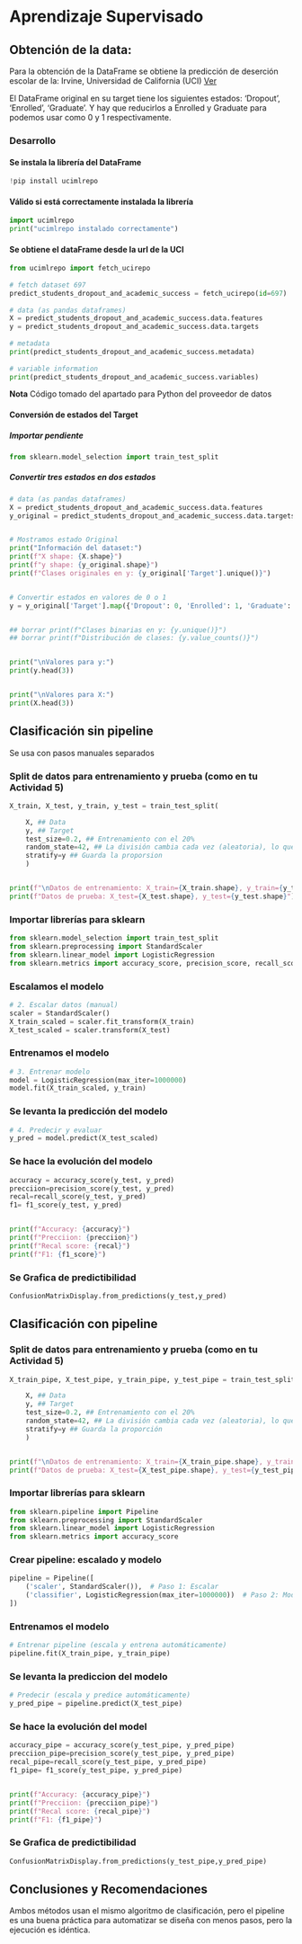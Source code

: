 # Aprendizaje Supervisado


## Obtención de la data:


Para la obtención de la DataFrame se obtiene la predicción de deserción escolar de la: Irvine, Universidad de California (UCI) [Ver](https://archive.ics.uci.edu/dataset/697/predict+students+dropout+and+academic+success)


El DataFrame original en su target tiene los siguientes estados: 'Dropout', 'Enrolled', 'Graduate'. Y hay que reducirlos a Enrolled y Graduate para podemos usar como 0 y 1 respectivamente.


### Desarrollo


#### Se instala la librería del DataFrame
```python
!pip install ucimlrepo
```


#### Válido si está correctamente instalada la librería
```python
import ucimlrepo
print("ucimlrepo instalado correctamente")
```


#### Se obtiene el dataFrame desde la url de la UCI
```python


from ucimlrepo import fetch_ucirepo 
  
# fetch dataset 697
predict_students_dropout_and_academic_success = fetch_ucirepo(id=697) 
  
# data (as pandas dataframes) 
X = predict_students_dropout_and_academic_success.data.features 
y = predict_students_dropout_and_academic_success.data.targets 
  
# metadata 
print(predict_students_dropout_and_academic_success.metadata) 
  
# variable information 
print(predict_students_dropout_and_academic_success.variables) 


```
**Nota**
Código tomado del apartado para Python del proveedor de datos


#### Conversión de estados del Target


##### Importar pendiente


```python
from sklearn.model_selection import train_test_split
```


##### Convertir tres estados en dos estados


```python


# data (as pandas dataframes) 
X = predict_students_dropout_and_academic_success.data.features 
y_original = predict_students_dropout_and_academic_success.data.targets 


# Mostramos estado Original
print("Información del dataset:")
print(f"X shape: {X.shape}")
print(f"y shape: {y_original.shape}")
print(f"Clases originales en y: {y_original['Target'].unique()}")


# Convertir estados en valores de 0 o 1
y = y_original['Target'].map({'Dropout': 0, 'Enrolled': 1, 'Graduate': 1})


## borrar print(f"Clases binarias en y: {y.unique()}")
## borrar print(f"Distribución de clases: {y.value_counts()}")


print("\nValores para y:")
print(y.head(3))


print("\nValores para X:")
print(X.head(3))


```


## Clasificación sin pipeline


Se usa con pasos manuales separados


### Split de datos para entrenamiento y prueba (como en tu Actividad 5)


```python
X_train, X_test, y_train, y_test = train_test_split(

    X, ## Data 
    y, ## Target
    test_size=0.2, ## Entrenamiento con el 20% 
    random_state=42, ## La división cambia cada vez (aleatoria), lo que hace difícil comparar resultados o depurar, y con 42 es para obtener la misma division.
    stratify=y ## Guarda la proporsion 
    )


print(f"\nDatos de entrenamiento: X_train={X_train.shape}, y_train={y_train.shape}")
print(f"Datos de prueba: X_test={X_test.shape}, y_test={y_test.shape}")
```




### Importar librerías para sklearn


```python
from sklearn.model_selection import train_test_split
from sklearn.preprocessing import StandardScaler
from sklearn.linear_model import LogisticRegression
from sklearn.metrics import accuracy_score, precision_score, recall_score, f1_score, ConfusionMatrixDisplay
```


### Escalamos el modelo
```python


# 2. Escalar datos (manual)
scaler = StandardScaler()
X_train_scaled = scaler.fit_transform(X_train)
X_test_scaled = scaler.transform(X_test)


```


### Entrenamos el modelo
```python
# 3. Entrenar modelo
model = LogisticRegression(max_iter=1000000)
model.fit(X_train_scaled, y_train)
```


### Se levanta la predicción del modelo


```python
# 4. Predecir y evaluar
y_pred = model.predict(X_test_scaled)


```


### Se hace la evolución del modelo
```python
accuracy = accuracy_score(y_test, y_pred)
precciion=precision_score(y_test, y_pred)
recal=recall_score(y_test, y_pred)
f1= f1_score(y_test, y_pred)


print(f"Accuracy: {accuracy}")
print(f"Precciion: {precciion}")
print(f"Recal score: {recal}")
print(f"F1: {f1_score}")
```


### Se Grafica de predictibilidad
```python


ConfusionMatrixDisplay.from_predictions(y_test,y_pred)


```
## Clasificación con pipeline


### Split de datos para entrenamiento y prueba (como en tu Actividad 5)


```python
X_train_pipe, X_test_pipe, y_train_pipe, y_test_pipe = train_test_split(

    X, ## Data 
    y, ## Target
    test_size=0.2, ## Entrenamiento con el 20% 
    random_state=42, ## La división cambia cada vez (aleatoria), lo que hace difícil comparar resultados o depurar, y con 42 es para obtener la misma división.
    stratify=y ## Guarda la proporción 
    )


print(f"\nDatos de entrenamiento: X_train={X_train_pipe.shape}, y_train={y_train_pipe.shape}")
print(f"Datos de prueba: X_test={X_test_pipe.shape}, y_test={y_test_pipe.shape}")
```


### Importar librerías para sklearn


```python
from sklearn.pipeline import Pipeline
from sklearn.preprocessing import StandardScaler
from sklearn.linear_model import LogisticRegression
from sklearn.metrics import accuracy_score
```


### Crear pipeline: escalado y modelo  
```python
pipeline = Pipeline([
    ('scaler', StandardScaler()),  # Paso 1: Escalar
    ('classifier', LogisticRegression(max_iter=1000000))  # Paso 2: Modelo
])
```
### Entrenamos el modelo
```python
# Entrenar pipeline (escala y entrena automáticamente)
pipeline.fit(X_train_pipe, y_train_pipe)
```


### Se levanta la prediccion del modelo
```python
# Predecir (escala y predice automáticamente)
y_pred_pipe = pipeline.predict(X_test_pipe)


```


### Se hace la evolución del model


```python
accuracy_pipe = accuracy_score(y_test_pipe, y_pred_pipe)
precciion_pipe=precision_score(y_test_pipe, y_pred_pipe)
recal_pipe=recall_score(y_test_pipe, y_pred_pipe)
f1_pipe= f1_score(y_test_pipe, y_pred_pipe)


print(f"Accuracy: {accuracy_pipe}")
print(f"Precciion: {precciion_pipe}")
print(f"Recal score: {recal_pipe}")
print(f"F1: {f1_pipe}")


```




### Se Grafica de predictibilidad
```python
ConfusionMatrixDisplay.from_predictions(y_test_pipe,y_pred_pipe)
```

## Conclusiones y Recomendaciones

Ambos métodos usan el mismo algoritmo de clasificación, pero el pipeline es una buena práctica para automatizar se diseña con menos pasos, pero la ejecución es idéntica.
